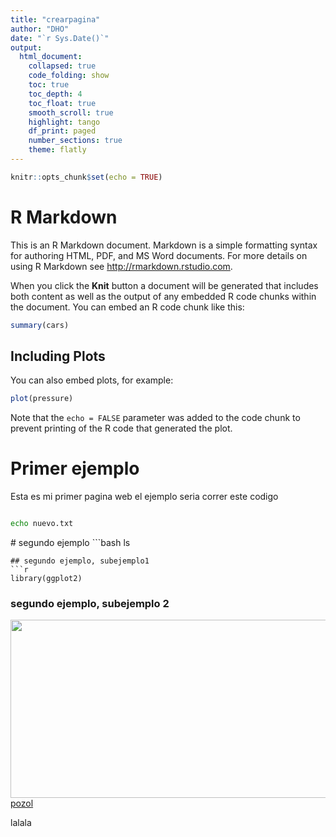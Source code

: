 ```yaml
---
title: "crearpagina"
author: "DHO"
date: "`r Sys.Date()`"
output:
  html_document:                   
    collapsed: true               
    code_folding: show             
    toc: true                     
    toc_depth: 4                   
    toc_float: true                 
    smooth_scroll: true            
    highlight: tango               
    df_print: paged                
    number_sections: true          
    theme: flatly
---
```


```r
knitr::opts_chunk$set(echo = TRUE)
```

# R Markdown

This is an R Markdown document. Markdown is a simple formatting syntax for authoring HTML, PDF, and MS Word documents. For more details on using R Markdown see <http://rmarkdown.rstudio.com>.

When you click the **Knit** button a document will be generated that includes both content as well as the output of any embedded R code chunks within the document. You can embed an R code chunk like this:

```r
summary(cars)
```

## Including Plots

You can also embed plots, for example:

```r
plot(pressure)
```

Note that the `echo = FALSE` parameter was added to the code chunk to prevent printing of the R code that generated the plot.





# Primer ejemplo
Esta es mi primer pagina web
 el ejemplo seria correr este codigo
 
 ```bash
 
 echo nuevo.txt
 
 ```
 # segundo ejemplo
 ```bash
 ls
 
 ```
 ## segundo ejemplo, subejemplo1
```r
library(ggplot2)
```


### segundo ejemplo, subejemplo 2
<img src="checkm_example.png" width="600" height="285" align="right"/>


[pozol](https://es.wikipedia.org/wiki/Pozol)

lalala






